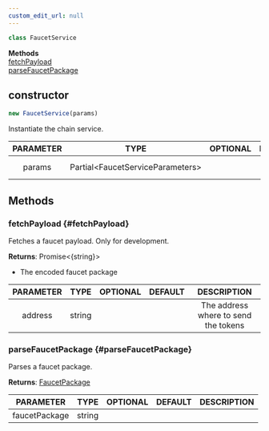 ```yaml
---
custom_edit_url: null
---
```


```ts
class FaucetService
```

<div>

</div>

<div className="container">
  <div className="row mb-2"><div className="col col--12"><strong>Methods</strong></div></div>
  <div className="row"><div className="col col--12"><a href="#fetchPayload">fetchPayload</a><br/><a href="#parseFaucetPackage">parseFaucetPackage</a></div></div>
</div>

## constructor
```ts
new FaucetService(params)
```

<div>

</div>

Instantiate the chain service.

|PARAMETER|TYPE|OPTIONAL|DEFAULT|DESCRIPTION|
|:---:|:---:|:---:|:---:|:---:|
|params|Partial&lt;FaucetServiceParameters&gt;|||The service parameters|

## Methods

### fetchPayload {#fetchPayload}

<div>

</div>

Fetches a faucet payload. Only for development.

**Returns**: Promise&lt;{string}&gt;
- The encoded faucet package

|PARAMETER|TYPE|OPTIONAL|DEFAULT|DESCRIPTION|
|:---:|:---:|:---:|:---:|:---:|
|address|string|||The address where to send the tokens|

### parseFaucetPackage {#parseFaucetPackage}

<div>

</div>

Parses a faucet package.

**Returns**: [FaucetPackage](FaucetPackage)

|PARAMETER|TYPE|OPTIONAL|DEFAULT|DESCRIPTION|
|:---:|:---:|:---:|:---:|:---:|
|faucetPackage|string||||

